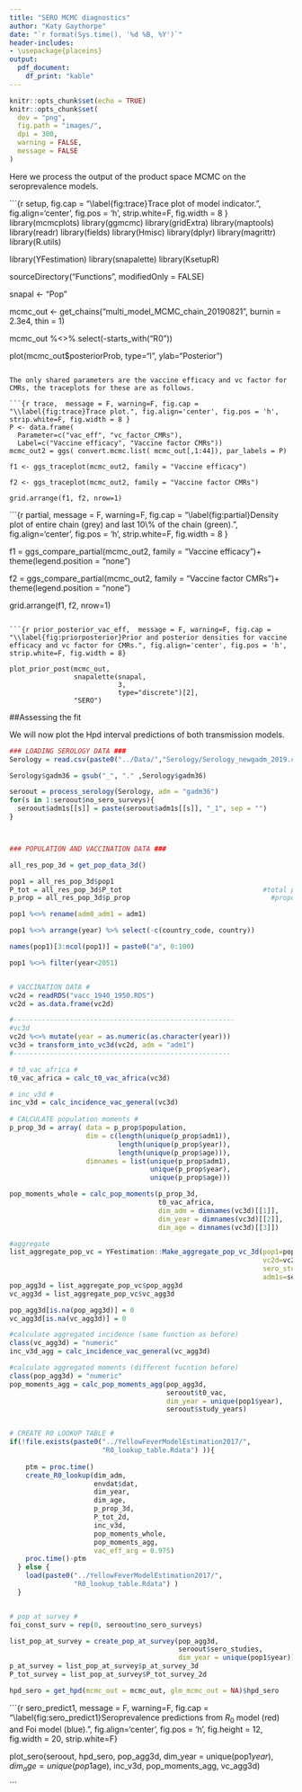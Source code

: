 ```yaml
---
title: "SERO MCMC diagnostics"
author: "Katy Gaythorpe"
date: "`r format(Sys.time(), '%d %B, %Y')`"
header-includes: 
- \usepackage{placeins}
output: 
  pdf_document:
    df_print: "kable"
---
```


```r
knitr::opts_chunk$set(echo = TRUE)
knitr::opts_chunk$set(
  dev = "png",
  fig.path = "images/",
  dpi = 300,
  warning = FALSE,
  message = FALSE
)
```

Here we process the output of the product space MCMC on the seroprevalence models. 

```{r setup, fig.cap = "\\label{fig:trace}Trace plot of model indicator.", fig.align='center', fig.pos = 'h', strip.white=F, fig.width = 8 }
library(mcmcplots)
library(ggmcmc)
library(gridExtra)
library(maptools)
library(readr)
library(fields)
library(Hmisc)
library(dplyr)
library(magrittr)
library(R.utils)

library(YFestimation)
library(snapalette)
library(KsetupR)

sourceDirectory("Functions", modifiedOnly = FALSE)
 
snapal <- "Pop"

mcmc_out <- get_chains("multi_model_MCMC_chain_20190821", 
                       burnin = 2.3e4, thin = 1)

mcmc_out %<>% select(-starts_with("R0"))


plot(mcmc_out$posteriorProb, type="l", 
     ylab="Posterior")
```

The only shared parameters are the vaccine efficacy and vc factor for CMRs, the traceplots for these are as follows.

```{r trace,  message = F, warning=F, fig.cap = "\\label{fig:trace}Trace plot.", fig.align='center', fig.pos = 'h', strip.white=F, fig.width = 8 }
P <- data.frame(
  Parameter=c("vac_eff", "vc_factor_CMRs"),
  Label=c("Vaccine efficacy", "Vaccine factor CMRs"))
mcmc_out2 = ggs( convert.mcmc.list( mcmc_out[,1:44]), par_labels = P)

f1 <- ggs_traceplot(mcmc_out2, family = "Vaccine efficacy")

f2 <- ggs_traceplot(mcmc_out2, family = "Vaccine factor CMRs")

grid.arrange(f1, f2, nrow=1)
```

```{r partial,  message = F, warning=F, fig.cap = "\\label{fig:partial}Density plot of entire chain (grey) and last 10\\% of the chain (green).", fig.align='center', fig.pos = 'h', strip.white=F, fig.width = 8 }


f1 = ggs_compare_partial(mcmc_out2, family = "Vaccine efficacy")+
  theme(legend.position = "none")

f2 = ggs_compare_partial(mcmc_out2, family = "Vaccine factor CMRs")+ 
  theme(legend.position = "none")

grid.arrange(f1, f2, nrow=1)
```

```{r prior_posterior_vac_eff,  message = F, warning=F, fig.cap = "\\label{fig:priorposterior}Prior and posterior densities for vaccine efficacy and vc factor for CMRs.", fig.align='center', fig.pos = 'h', strip.white=F, fig.width = 8}

plot_prior_post(mcmc_out, 
                snapalette(snapal, 
                           3, 
                           type="discrete")[2], 
                "SERO")
```


\FloatBarrier 


##Assessing the fit

We will now plot the Hpd interval predictions of both transmission models.

```r

### LOADING SEROLOGY DATA ###
Serology = read.csv(paste0("../Data/","Serology/Serology_newgadm_2019.csv"), stringsAsFactors = FALSE)

Serology$gadm36 = gsub("_", "." ,Serology$gadm36)

seroout = process_serology(Serology, adm = "gadm36")
for(s in 1:seroout$no_sero_surveys){
  seroout$adm1s[[s]] = paste(seroout$adm1s[[s]], "_1", sep = "")
}



### POPULATION AND VACCINATION DATA ###

all_res_pop_3d = get_pop_data_3d() 

pop1 = all_res_pop_3d$pop1                                      
P_tot = all_res_pop_3d$P_tot                                   #total populations for each adm and year
p_prop = all_res_pop_3d$p_prop                                   #proportions of population

pop1 %<>% rename(adm0_adm1 = adm1)

pop1 %<>% arrange(year) %>% select(-c(country_code, country))

names(pop1)[3:ncol(pop1)] = paste0("a", 0:100)

pop1 %<>% filter(year<2051)


# VACCINATION DATA #
vc2d = readRDS("vacc_1940_1950.RDS")
vc2d = as.data.frame(vc2d)

#-------------------------------------------------------
#vc3d
vc2d %<>% mutate(year = as.numeric(as.character(year)))
vc3d = transform_into_vc3d(vc2d, adm = "adm1") 
#------------------------------------------------------

# t0_vac_africa #
t0_vac_africa = calc_t0_vac_africa(vc3d)

# inc_v3d #
inc_v3d = calc_incidence_vac_general(vc3d)
    
# CALCULATE population moments #
p_prop_3d = array( data = p_prop$population,
                   dim = c(length(unique(p_prop$adm1)),
                           length(unique(p_prop$year)),
                           length(unique(p_prop$age))),
                   dimnames = list(unique(p_prop$adm1),
                                   unique(p_prop$year),
                                   unique(p_prop$age)))

pop_moments_whole = calc_pop_moments(p_prop_3d, 
                                     t0_vac_africa,
                                     dim_adm = dimnames(vc3d)[[1]],
                                     dim_year = dimnames(vc3d)[[2]],
                                     dim_age = dimnames(vc3d)[[3]])

#aggregate
list_aggregate_pop_vc = YFestimation::Make_aggregate_pop_vc_3d(pop1=pop1, 
                                                               vc2d=vc2d, 
                                                               sero_studies=seroout$sero_studies, 
                                                               adm1s=seroout$adm1s) 
pop_agg3d = list_aggregate_pop_vc$pop_agg3d 
vc_agg3d = list_aggregate_pop_vc$vc_agg3d 

pop_agg3d[is.na(pop_agg3d)] = 0
vc_agg3d[is.na(vc_agg3d)] = 0

#calculate aggregated incidence (same function as before)
class(vc_agg3d) = "numeric"
inc_v3d_agg = calc_incidence_vac_general(vc_agg3d)  

#calculate aggregated moments (different fucntion before)
class(pop_agg3d) = "numeric"
pop_moments_agg = calc_pop_moments_agg(pop_agg3d,
                                       seroout$t0_vac,
                                       dim_year = unique(pop1$year),
                                       seroout$study_years) 


# CREATE R0 LOOKUP TABLE #
if(!file.exists(paste0("../YellowFeverModelEstimation2017/",
                       "R0_lookup_table.Rdata") )){
    
    ptm = proc.time()
    create_R0_lookup(dim_adm, 
                     envdat$dat, 
                     dim_year,
                     dim_age,
                     p_prop_3d,
                     P_tot_2d,
                     inc_v3d,
                     pop_moments_whole,
                     pop_moments_agg, 
                     vac_eff_arg = 0.975)
    proc.time()-ptm
  } else {
    load(paste0("../YellowFeverModelEstimation2017/",
                "R0_lookup_table.Rdata") )
  }


# pop at survey #
foi_const_surv = rep(0, seroout$no_sero_surveys)

list_pop_at_survey = create_pop_at_survey(pop_agg3d, 
                                          seroout$sero_studies, 
                                          dim_year = unique(pop1$year))
p_at_survey = list_pop_at_survey$p_at_survey_3d
P_tot_survey = list_pop_at_survey$P_tot_survey_2d


```


```r

hpd_sero = get_hpd(mcmc_out = mcmc_out, glm_mcmc_out = NA)$hpd_sero

```

```{r sero_predict1,  message = F, warning=F, fig.cap = "\\label{fig:sero_predict1}Seroprevalence predictions from $R_0$ model (red) and Foi model (blue).", fig.align='center', fig.pos = 'h', fig.height = 12, fig.width = 20, strip.white=F}


plot_sero(seroout, 
          hpd_sero, 
          pop_agg3d, 
          dim_year = unique(pop1$year), 
          dim_age =  unique(pop1$age), 
          inc_v3d, 
          pop_moments_agg, 
          vc_agg3d)

```


